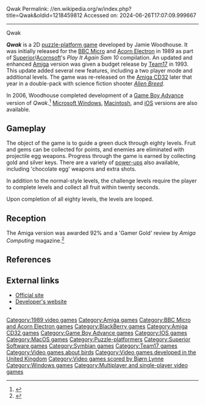 Qwak
Permalink: //en.wikipedia.org/w/index.php?title=Qwak&oldid=1218459812
Accessed on: 2024-06-26T17:07:09.999667



------
Qwak
{{About||the 1974 Atari Inc. arcade game|Qwak!}}
{{Use dmy dates|date=April 2022}}
{{More citations needed|date=April 2021}}
{{Infobox video game
| title = Qwak
| image = Qwak cover.jpg
| developer = 
| publisher = [[Superior Software]] (BBC, Electron) <br> [[Team17]] (Amiga)
| designer = Jamie Woodhouse
| engine = 
| released = '''1989:''' BBC/Electron<br>'''1993:''' Amiga<br>'''2006:''' GBA
| genre = [[Puzzle-platform game|Puzzle-platform]]
| modes = [[Single-player]], [[two player]] (Amiga)
| platforms = [[BBC Micro]], [[Acorn Electron]], [[Amiga]], [[Amiga CD32]], [[Game Boy Advance]], [[iOS]], [[Mac OS]], [[Microsoft Windows|Windows]], [[Symbian]]
}}

'''''Qwak''''' is a 2D [[puzzle-platform game]] developed by Jamie Woodhouse. It was initially released for the [[BBC Micro]] and [[Acorn Electron]] in 1989 as part of [[Superior Software|Superior]]/[[Acornsoft]]'s ''Play It Again Sam 10'' compilation. An updated and enhanced [[Amiga]] version was given a budget release by [[Team17]] in 1993. This update added several new features, including a two player mode and additional levels. The game was re-released on the [[Amiga CD32]] later that year in a double-pack with science fiction shooter ''[[Alien Breed (video game)|Alien Breed]]''.

In 2006, Woodhouse completed development of a [[Game Boy Advance]] version of ''Qwak''.<ref>{{cite web |date=January 2006 | url = http://www.qwak.co.uk | title = Qwak Home Page | access-date = 2007-01-24}}</ref> [[Microsoft Windows]], [[Macintosh]], and [[iOS]] versions are also available.

==Gameplay==
The object of the game is to guide a green duck through eighty levels. Fruit and gems can be collected for points, and enemies are eliminated with projectile egg weapons. Progress through the game is earned by collecting gold and silver keys. There are a variety of [[power-ups]] also available, including 'chocolate egg' weapons and extra shots.

In addition to the normal-style levels, the challenge levels require the player to complete levels and collect all fruit within twenty seconds.

Upon completion of all eighty levels, the levels are looped.

==Reception==
The Amiga version was awarded 92% and a 'Gamer Gold' review by ''Amiga Computing'' magazine.<ref>{{citation | author = Jonathan Maddock | date = December 1993 | title = Qwak review | publisher = Europress Enterprise}}</ref>

==References==
{{Reflist}}

==External links==
* [http://www.qwak.co.uk/ Official site]
* [http://www.jamiewoodhouse.co.uk Developer's website]
* {{moby game|id=/qwak}}

{{Superior Software}}
{{Team17}}
{{Authority control}}

[[Category:1989 video games]]
[[Category:Amiga games]]
[[Category:BBC Micro and Acorn Electron games]]
[[Category:BlackBerry games]]
[[Category:Amiga CD32 games]]
[[Category:Game Boy Advance games]]
[[Category:IOS games]]
[[Category:MacOS games]]
[[Category:Puzzle-platformers]]
[[Category:Superior Software games]]
[[Category:Symbian games]]
[[Category:Team17 games]]
[[Category:Video games about birds]]
[[Category:Video games developed in the United Kingdom]]
[[Category:Video games scored by Bjørn Lynne]]
[[Category:Windows games]]
[[Category:Multiplayer and single-player video games]]